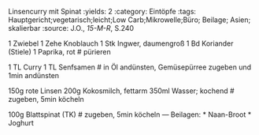 Linsencurry mit Spinat
:yields: 2
:category: Eintöpfe
:tags: Hauptgericht;vegetarisch;leicht;Low Carb;Mikrowelle;Büro; Beilage; Asien; skalierbar
:source: J.O., _15-M-R_, S.240

1 Zwiebel
1 Zehe Knoblauch
1 Stk Ingwer, daumengroß
1 Bd Koriander (Stiele)
1 Paprika, rot
# pürieren

1 TL Curry
1 TL Senfsamen
# in Öl andünsten, Gemüsepürree zugeben und 1min andünsten

150g rote Linsen
200g Kokosmilch, fettarm
350ml Wasser; kochend
# zugeben, 5min köcheln

100g Blattspinat (TK)
# zugeben, 5min köcheln
---
Beilagen:
* Naan-Broot
* Joghurt
